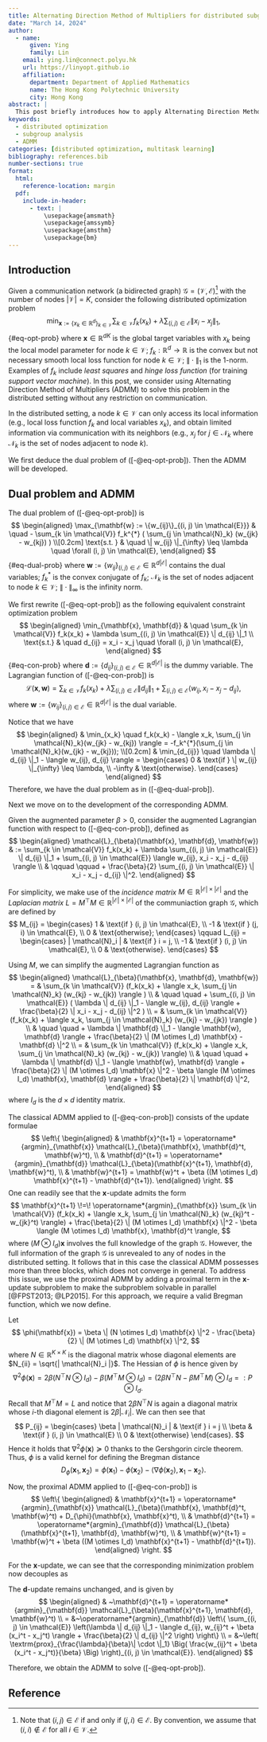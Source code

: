 ```yaml
---
title: Alternating Direction Method of Multipliers for distributed subgroup analysis
date: "March 14, 2024"
author:
  - name:
      given: Ying
      family: Lin
    email: ying.lin@connect.polyu.hk
    url: https://linyopt.github.io
    affiliation: 
      department: Department of Applied Mathematics
      name: The Hong Kong Polytechnic University
      city: Hong Kong
abstract: |
  This post briefly introduces how to apply Alternating Direction Method of Multipliers (ADMM) to solve the distributed subgroup analysis, particularly the one regularized by fused lasso.
keywords:
  - distributed optimization
  - subgroup analysis
  - ADMM
categories: [distributed optimization, multitask learning]
bibliography: references.bib
number-sections: true
format:
  html:
    reference-location: margin
  pdf:
    include-in-header:
      - text: |
          \usepackage{amsmath}
          \usepackage{amssymb}
          \usepackage{amsthm}
          \usepackage{bm}
---
```


::: {.hidden}
\newcommand\dom{\textrm{dom}\,}

\newcommand\argmin{\operatorname*{argmin}}
\newcommand\prox{\textrm{prox}}
\allowdisplaybreaks
:::

## Introduction {#sec-introduction}
Given a communication network (a bidirected graph) $\mathcal{G} = (\mathcal{V}, \mathcal{E})$[^1] with the number of nodes $| \mathcal{V} | = K$, consider the following distributed optimization problem
$$
\min_{\mathbf{x}:=\{x_k \in \mathbb{R}^d\}_{k\in \mathcal{V}}} \sum_{k \in \mathcal{V}} f_k(x_k) + \lambda \sum_{(i, j) \in \mathcal{E}} \| x_i - x_j \|_1,
$$ {#eq-opt-prob}
where $\mathbf{x} \in \mathbb{R}^{dK}$ is the global target variables with $x_k$ being the local model parameter for node $k \in \mathcal{V}$; $f_k : \mathbb{R}^d \rightarrow \mathbb{R}$ is the convex but not necessary smooth local loss function for node $k \in \mathcal{V}$; $\| \cdot \|_1$ is the 1-norm.
Examples of $f_k$ include *least squares* and *hinge loss function* (for training *support vector machine*).
In this post, we consider using Alternating Direction Method of Multipliers (ADMM) to solve this problem in the distributed setting without any restriction on communication.

[^1]: Note that $(i, j) \in \mathcal{E}$ if and only if $(j, i) \in \mathcal{E}$. By convention, we assume that $(i, i) \notin \mathcal{E}$ for all $i \in \mathcal{V}$.

In the distributed setting, a node $k \in \mathcal{V}$ can only access its local information (e.g., local loss function $f_k$ and local variables $x_k$), and obtain limited information via communication with its neighbors (e.g., $x_j$ for $j \in \mathcal{N}_k$ where $\mathcal{N}_k$ is the set of nodes adjacent to node $k$).

We first deduce the dual problem of ([-@eq-opt-prob]).
Then the ADMM will be developed.

## Dual problem and ADMM {#sec-dual-prob-ADMM}
::: {#prp-dual-prob}
The dual problem of ([-@eq-opt-prob]) is
$$
\begin{aligned}
  \max_{\mathbf{w} := \{w_{ij}\}_{(i, j) \in \mathcal{E}}} & \quad - \sum_{k \in \mathcal{V}} f_k^{*} ( \sum_{j \in \mathcal{N}_k} (w_{jk} - w_{kj}) ) \\[0.2cm]
  \text{s.t. } & \quad \| w_{ij} \|_{\infty} \leq \lambda \quad \forall (i, j) \in \mathcal{E},
\end{aligned}
$$ {#eq-dual-prob}
where $\mathbf{w} := \{w_{ij}\}_{(i, j) \in \mathcal{E}} \in \mathbb{R}^{d| \mathcal{E} |}$ contains the dual variables; $f_k^{*}$ is the convex conjugate of $f_k$; $\mathcal{N}_k$ is the set of nodes adjacent to node $k \in \mathcal{V}$; $\| \cdot \|_{\infty}$ is the infinity norm.
:::

::: proof
We first rewrite ([-@eq-opt-prob]) as the following equivalent constraint optimization problem
$$
\begin{aligned}
  \min_{\mathbf{x}, \mathbf{d}} & \quad \sum_{k \in \mathcal{V}} f_k(x_k) + \lambda \sum_{(i, j) \in \mathcal{E}} \| d_{ij} \|_1 \\
  \text{s.t.} & \quad d_{ij} = x_i - x_j \quad \forall (i, j) \in \mathcal{E},
\end{aligned}
$$ {#eq-con-prob}
where $\mathbf{d} := \{d_{ij}\}_{(i, j) \in \mathcal{E}} \in \mathbb{R}^{d| \mathcal{E} |}$ is the dummy variable.
The Lagrangian function of ([-@eq-con-prob]) is
$$
\mathcal{L}(\mathbf{x}, \mathbf{w}) = \sum_{k \in \mathcal{V}} f_k(x_k) + \lambda \sum_{(i, j) \in \mathcal{E}} \| d_{ij} \|_1 + \sum_{(i, j) \in \mathcal{E}} \langle w_{ij}, x_i - x_j - d_{ij} \rangle,
$$
where $\mathbf{w} := \{w_{ij}\}_{(i, j) \in \mathcal{E}} \in \mathbb{R}^{d| \mathcal{E} |}$ is the dual variable.

Notice that we have
$$
\begin{aligned}
  & \min_{x_k} \quad f_k(x_k) - \langle x_k, \sum_{j \in \mathcal{N}_k}(w_{jk} - w_{kj}) \rangle = -f_k^{*}(\sum_{j \in \mathcal{N}_k}(w_{jk} - w_{kj})); \\[0.2cm]
  & \min_{d_{ij}} \quad \lambda \| d_{ij} \|_1 - \langle w_{ij}, d_{ij} \rangle =
    \begin{cases}
      0 & \text{if } \| w_{ij} \|_{\infty} \leq \lambda, \\
      -\infty & \text{otherwise}.
    \end{cases}
\end{aligned}
$$
Therefore, we have the dual problem as in ([-@eq-dual-prob]). 
:::

Next we move on to the development of the corresponding ADMM.

Given the augmented parameter $\beta > 0$, consider the augmented Lagrangian function with respect to ([-@eq-con-prob]), defined as
$$
\begin{aligned}
  \mathcal{L}_{\beta}(\mathbf{x}, \mathbf{d}, \mathbf{w}) & := \sum_{k \in \mathcal{V}} f_k(x_k) + \lambda \sum_{(i, j) \in \mathcal{E}} \| d_{ij} \|_1 + \sum_{(i, j) \in \mathcal{E}} \langle w_{ij}, x_i - x_j - d_{ij} \rangle \\
  & \qquad \qquad + \frac{\beta}{2} \sum_{(i, j) \in \mathcal{E}} \| x_i - x_j - d_{ij} \|^2.
\end{aligned}
$$

For simplicity, we make use of the *incidence matrix* $M \in \mathbb{R}^{| \mathcal{E} | \times | \mathcal{E} |}$ and the *Laplacian matrix* $L = M^{\top}M \in \mathbb{R}^{| \mathcal{E} | \times | \mathcal{E} |}$ of the communiaction graph $\mathcal{G}$, which are defined by
$$
M_{ij} = \begin{cases}
  1 & \text{if } (i, j) \in \mathcal{E}, \\
  -1 & \text{if } (j, i) \in \mathcal{E}, \\
  0 & \text{otherwise};
\end{cases} \qquad
L_{ij} =
\begin{cases}
  | \mathcal{N}_i | & \text{if } i = j, \\
  -1 & \text{if } (i, j) \in \mathcal{E}, \\
  0 & \text{otherwise}.
\end{cases}
$$

Using $M$, we can simplify the augmented Lagrangian function as
$$
\begin{aligned}
  \mathcal{L}_{\beta}(\mathbf{x}, \mathbf{d}, \mathbf{w}) = & \sum_{k \in \mathcal{V}} (f_k(x_k) + \langle x_k, \sum_{j \in \mathcal{N}_k} (w_{kj} - w_{jk}) \rangle ) \\
                                  & \quad \quad + \sum_{(i, j) \in \mathcal{E}} ( \lambda \| d_{ij} \|_1 - \langle w_{ij}, d_{ij} \rangle + \frac{\beta}{2} \| x_i - x_j - d_{ij} \|^2 ) \\
  = & \sum_{k \in \mathcal{V}} (f_k(x_k) + \langle x_k, \sum_{j \in \mathcal{N}_k} (w_{kj} - w_{jk}) \rangle ) \\
  & \quad \quad + \lambda \| \mathbf{d} \|_1 - \langle \mathbf{w}, \mathbf{d} \rangle + \frac{\beta}{2} \| (M \otimes I_d) \mathbf{x} - \mathbf{d} \|^2 \\
  = & \sum_{k \in \mathcal{V}} (f_k(x_k) + \langle x_k, \sum_{j \in \mathcal{N}_k} (w_{kj} - w_{jk}) \rangle) \\
  & \quad \quad + \lambda \| \mathbf{d} \|_1 - \langle \mathbf{w}, \mathbf{d} \rangle + \frac{\beta}{2} \| (M \otimes I_d) \mathbf{x} \|^2 - \beta \langle (M \otimes I_d) \mathbf{x}, \mathbf{d} \rangle + \frac{\beta}{2} \| \mathbf{d} \|^2,
\end{aligned}
$$
where $I_d$ is the $d \times d$ identity matrix.

The classical ADMM applied to ([-@eq-con-prob]) consists of the update formulae
$$
\left\{
  \begin{aligned}
    & \mathbf{x}^{t+1} = \argmin_{\mathbf{x}} \mathcal{L}_{\beta}(\mathbf{x}, \mathbf{d}^t, \mathbf{w}^t), \\
    & \mathbf{d}^{t+1} = \argmin_{\mathbf{d}} \mathcal{L}_{\beta}(\mathbf{x}^{t+1}, \mathbf{d}, \mathbf{w}^t), \\
    & \mathbf{w}^{t+1} = \mathbf{w}^t + \beta ((M \otimes I_d) \mathbf{x}^{t+1} - \mathbf{d}^{t+1}).
  \end{aligned}
\right.
$$
One can readily see that the $\mathbf{x}$-update admits the form
$$
  \mathbf{x}^{t+1} \!=\! \argmin_{\mathbf{x}} \sum_{k \in \mathcal{V}} (f_k(x_k) + \langle x_k, \sum_{j \in \mathcal{N}_k} (w_{kj}^t - w_{jk}^t) \rangle) + \frac{\beta}{2} \| (M \otimes I_d) \mathbf{x} \|^2 - \beta \langle (M \otimes I_d) \mathbf{x}, \mathbf{d}^t \rangle,
$$
where $(M\otimes I_d)\mathbf{x}$ involves the full knowledge of the graph $\mathcal{G}$.
However, the full information of the graph $\mathcal{G}$ is unrevealed to any of nodes in the distributed setting.
It follows that in this case the classical ADMM possesses more than three blocks, which does not converge in general.
To address this issue, we use the proximal ADMM by adding a proximal term in the $\mathbf{x}$-update subproblem to make the subproblem solvable in parallel [@FPST2013; @LP2015].
For this approach, we require a valid Bregman function, which we now define.

Let
$$
\phi(\mathbf{x}) = \beta \| (N \otimes I_d) \mathbf{x} \|^2 - \frac{\beta}{2} \| (M \otimes I_d) \mathbf{x} \|^2,
$$
where $N \in \mathbb{R}^{K \times K}$ is the diagonal matrix whose diagonal elements are $N_{ii} = \sqrt{| \mathcal{N}_i |}$.
The Hessian of $\phi$ is hence given by
$$
\nabla ^2 \phi(\mathbf{x}) = 2\beta (N^{\top}N \otimes I_d ) - \beta (M^{\top}M \otimes I_d) = (2\beta N^{\top}N - \beta M^{\top}M ) \otimes I_d =: P \otimes I_d.
$$
Recall that $M^{\top}M = L$ and notice that $2\beta N^{\top}N$ is again a diagonal matrix whose $i$-th diagonal element is $2\beta| \mathcal{N}_i |$. We can then see that
$$
P_{ij} =
\begin{cases}
  \beta | \mathcal{N}_i | & \text{if } i = j \\
  \beta & \text{if } (i, j) \in \mathcal{E} \\
  0 & \text{otherwise}
\end{cases}.
$$
Hence it holds that $\nabla ^2 \phi (\mathbf{x}) \succeq 0$ thanks to the Gershgorin circle theorem.
Thus, $\phi$ is a valid kernel for defining the Bregman distance
$$
D_{\phi}(\mathbf{x}_1, \mathbf{x}_2) = \phi(\mathbf{x}_1) - \phi(\mathbf{x}_2) - \langle \nabla \phi(\mathbf{x}_2), \mathbf{x}_1 - \mathbf{x}_2 \rangle.
$$

Now, the proximal ADMM applied to ([-@eq-con-prob]) is
$$
\left\{
  \begin{aligned}
    & \mathbf{x}^{t+1} = \argmin_{\mathbf{x}} \mathcal{L}_{\beta}(\mathbf{x}, \mathbf{d}^t, \mathbf{w}^t) + D_{\phi}(\mathbf{x}, \mathbf{x}^t), \\
    & \mathbf{d}^{t+1} = \argmin_{\mathbf{d}} \mathcal{L}_{\beta}(\mathbf{x}^{t+1}, \mathbf{d}, \mathbf{w}^t), \\
    & \mathbf{w}^{t+1} = \mathbf{w}^t + \beta ((M \otimes I_d) \mathbf{x}^{t+1} - \mathbf{d}^{t+1}).
  \end{aligned}
\right.
$$

For the $\mathbf{x}$-update, we can see that the corresponding minimization problem now decouples as
\begin{align*}
  &~\mathbf{x}^{t+1} = \argmin_{\mathbf{x}} \mathcal{L}_{\beta}(\mathbf{x}, \mathbf{d}^t, \mathbf{w}^t) + D_{\phi}(\mathbf{x}, \mathbf{x}^t) \\
  = &~\argmin_{\mathbf{x}} \sum_{k \in \mathcal{V}} \Big\{ f_k(x_k) + \langle x_k, \sum_{j \in \mathcal{N}_k} (w_{kj}^t - w_{jk}^t) \rangle \Big\} + \frac{\beta}{2} \| (M \otimes I_d) \mathbf{x} \|^2 - \beta \langle (M \otimes I_d) \mathbf{x}, \mathbf{d}^t \rangle \\
  &~ \quad \quad \quad \quad + \beta \| (N \otimes I_d) \mathbf{x} \|^2 - \frac{\beta}{2} \| (M \otimes I_d) \mathbf{x} \|^2 - \langle (P \otimes I_d) \mathbf{x}^t, \mathbf{x} \rangle \\
  = &~\argmin_{\mathbf{x}} \sum_{k \in \mathcal{V}} \Bigg\{ f_k(x_k) + \langle x_k, \sum_{j \in \mathcal{N}_k} (w_{kj}^t - w_{jk}^t - \beta d_{kj}^t + \beta d_{jk}^t - \beta x_j^t) - \beta | \mathcal{N}_k | x_k^t \rangle + \beta | \mathcal{N}_k | \| x_k \|^2  \Bigg\} \\
  = &~\Bigg(\argmin_{x_k} \Bigg\{f_k(x_k) + \beta | \mathcal{N}_k | \cdot \Big\| x_k - \frac{\beta | \mathcal{N}_k | x_k^t - \sum_{j \in \mathcal{N}_k} (w_{kj}^t - w_{jk}^t - \beta d_{kj}^t + \beta d_{jk}^t - \beta x_j^t) }{2\beta | \mathcal{N}_k |} \Big\|^2 \Bigg\}\Bigg)_{k \in \mathcal{V}} \\
  = &~\left( \prox_{\frac{f_k}{2\beta | \mathcal{N}_k |}} \Big( \frac{\beta | \mathcal{N}_k | x_k^t - \sum_{j \in \mathcal{N}_k} (w_{kj}^t - w_{jk}^t - \beta d_{kj}^t + \beta d_{jk}^t - \beta x_j^t)}{2\beta | \mathcal{N}_k |} \Big) \right)_{k \in \mathcal{V}}.
\end{align*}

The $\mathbf{d}$-update remains unchanged, and is given by
$$
\begin{aligned}
  & ~\mathbf{d}^{t+1} = \argmin_{\mathbf{d}} \mathcal{L}_{\beta}(\mathbf{x}^{t+1}, \mathbf{d}, \mathbf{w}^t) \\
  = &~\argmin_{\mathbf{d}} \left\{ \sum_{(i, j) \in \mathcal{E}} \left(\lambda \| d_{ij} \|_1 - \langle d_{ij}, w_{ij}^t + \beta (x_i^t - x_j^t) \rangle + \frac{\beta}{2} \| d_{ij} \|^2 \right) \right\} \\
  = &~\left( \prox_{\frac{\lambda}{\beta}\| \cdot \|_1} \Big( \frac{w_{ij}^t + \beta (x_i^t - x_j^t)}{\beta} \Big) \right)_{(i, j) \in \mathcal{E}}.
\end{aligned}
$$

Therefore, we obtain the ADMM to solve ([-@eq-opt-prob]).

## Reference {.unnumbered}
